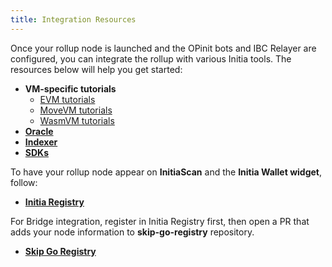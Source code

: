 ```yaml
---
title: Integration Resources
---
```


Once your rollup node is launched and the OPinit bots and IBC Relayer are configured, you can integrate the rollup with various Initia tools. The resources below will help you get started:

- **VM-specific tutorials**
  - [EVM tutorials](/developers/developer-guides/vm-specific-tutorials/evm)
  - [MoveVM tutorials](/developers/developer-guides/vm-specific-tutorials/movevm)
  - [WasmVM tutorials](/developers/developer-guides/vm-specific-tutorials/wasmvm)
- **[Oracle](/developers/developer-guides/tools/oracles/connect/fetching-prices-from-api/getting-single-asset-price)**
- **[Indexer](/developers/developer-guides/tools/indexers/transactions-by-account)**
- **[SDKs](/developers/developer-guides/tools/sdks)**

To have your rollup node appear on **InitiaScan** and the **Initia Wallet widget**, follow:

- **[Initia Registry](/nodes-and-rollups/deploying-rollups/initia-registry)**

For Bridge integration, register in Initia Registry first, then open a PR that adds your node information to **skip-go-registry** repository.

- **[Skip Go Registry](https://github.com/skip-mev/skip-go-registry)**
